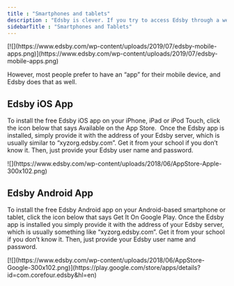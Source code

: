 ```yaml
---
title : "Smartphones and tablets"
description : "Edsby is clever. If you try to access Edsby through a web browser on a tablet or smartphone, Edsby notices this and automatically adapts the screen layouts to match the screen size of your mobile device."
sidebarTitle : "Smartphones and Tablets"
---
```



<Frame>
[![](https://www.edsby.com/wp-content/uploads/2019/07/edsby-mobile-apps.png)](https://www.edsby.com/wp-content/uploads/2019/07/edsby-mobile-apps.png)
</Frame>

However, most people prefer to have an “app” for their mobile device, and Edsby does that as well.

## Edsby iOS App

To install the free Edsby iOS app on your iPhone, iPad or iPod Touch, click the icon below that says Available on the App Store.  Once the Edsby app is installed, simply provide it with the address of your Edsby server, which is usually similar to “xyzorg.edsby.com”. Get it from your school if you don’t know it. Then, just provide your Edsby user name and password.


<Frame>
![](https://www.edsby.com/wp-content/uploads/2018/06/AppStore-Apple-300x102.png)
</Frame>


## Edsby Android App

To install the free Edsby Android app on your Android-based smartphone or tablet, click the icon below that says Get It On Google Play. Once the Edsby app is installed you simply provide it with the address of your Edsby server, which is usually something like “xyzorg.edsby.com”. Get it from your school if you don’t know it. Then, just provide your Edsby user name and password.

<Frame>
[![](https://www.edsby.com/wp-content/uploads/2018/06/AppStore-Google-300x102.png)](https://play.google.com/store/apps/details?id=com.corefour.edsby&hl=en)
</Frame>
